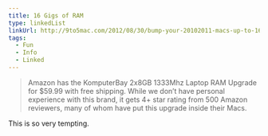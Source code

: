 ```yaml
---
title: 16 Gigs of RAM
type: linkedList
linkUrl: http://9to5mac.com/2012/08/30/bump-your-20102011-macs-up-to-16gb-for-60/
tags:
  - Fun
  - Info
  - Linked
---
```


> Amazon has the KomputerBay 2x8GB 1333Mhz Laptop RAM Upgrade for $59.99 with free shipping. While we don’t have personal experience with this brand, it gets 4+ star rating from 500 Amazon reviewers, many of whom have put this upgrade inside their Macs.

This is so very tempting.
